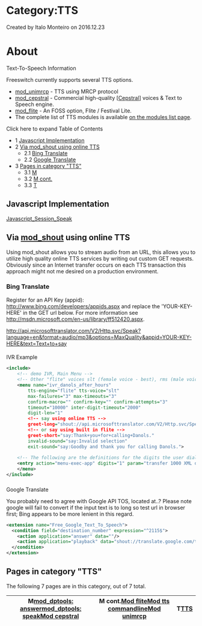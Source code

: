 
# Category:TTS 

 Created by  Italo Monteiro on 2016.12.23

# About

Text-To-Speech Information

Freeswitch currently supports several TTS options.

* [mod\_unimrcp](../Modules/mod_unimrcp_6586728.mdx#tts) \- TTS using MRCP protocol
* [mod\_cepstral](../Modules/mod_cepstral_3965164.mdx#faq) \- Commercial high-quality \[[Cepstral](http://www.cepstral.com/)\] voices & Text to Speech engine.
* [mod\_flite](../Modules/mod_flite_3965160.mdx#about) \- An FOSS option, Flite / Festival Lite.
* The complete list of TTS modules is available [on the modules list page](../Modules/index.mdx#about).

Click here to expand Table of Contents

* 1 [Javascript Implementation](#javascript-implementation)
* 2 [Via mod\_shout using online TTS](#about)  
   * 2.1 [Bing Translate](#bing-translate)  
   * 2.2 [Google Translate](#bing-translate)
* 3 [Pages in category "TTS"](#pages-in-category-tts)  
   * 3.1 [M](#pages-in-category-tts)  
   * 3.2 [M cont.](#pages-in-category-tts)  
   * 3.3 [T](#pages-in-category-tts)

## Javascript Implementation

[Javascript\_Session\_Speak](../Client-and-Developer-Interfaces/JavaScript/JavaScript-API-Reference/index.mdx#sessionspeak)

## Via [mod_shout](../Modules/mod_shout_3965531.mdx#21-play) using online TTS

Using mod\_shout allows you to stream audio from an URL, this allows you to utilize high quality online TTS services by writing out custom GET requests. Obviously since an Internet transfer occurs on each TTS transaction this approach might not me desired on a production environment.

### Bing Translate

Register for an API Key (appid): <http://www.bing.com/developers/appids.aspx> and replace the 'YOUR-KEY-HERE' in the GET url below. For more information see <http://msdn.microsoft.com/en-us/library/ff512420.aspx>.

http://api.microsofttranslator.com/V2/Http.svc/Speak?language=en&format=audio/mp3&options=MaxQuality&appid=YOUR-KEY-HERE&text=Text+to+say

####   
IVR Example

```xml
<include>
  	<!-- demo IVR, Main Menu -->
  	<!-- Other "flite" voices slt (female voice - best), rms (male voice), awb (male voice), kal (male voice) -->
	<menu name="ivr_danols_after_hours" 
  		tts-engine="flite" tts-voice="slt" 
  		max-failures="3" max-timeouts="3"
  		confirm-macro="" confirm-key="" confirm-attempts="3"
    	timeout="10000" inter-digit-timeout="2000"
    	digit-len="1"
    	<!-- say using online TTS -->
    	greet-long="shout://api.microsofttranslator.com/V2/Http.svc/Speak?language=en&format=audio/mp3&options=MaxQuality&appid=YOUR-KEY-HERE&text=Thank+you+for+calling+Danols."
    	<!-- or say using built in flite -->
    	greet-short="say:Thank+you+for+calling+Danols."
    	invalid-sound="say:Invalid selection"
    	exit-sound="say:Goodby and thank you for calling Danols.">
	
	<!-- The following are the definitions for the digits the user dials -->
	<entry action="menu-exec-app" digits="1" param="transfer 1000 XML default"/>
	</menu>
</include>
```

###   
Google Translate

You probably need to agree with Google API TOS, located at..? Please note google will fail to convert if the input text is to long so test url in browser first; Bing appears to be more lenient in this regard.

```xml
<extension name="Free_Google_Text_To_Speech">
  <condition field="destination_number" expression="^2115$">
    <action application="answer" data=""/>
    <action application="playback" data="shout://translate.google.com/translate_tts?tl=en&q=Buy+Cheap+dids+at+www+dot+voice+network+dot+see+eh"/>
  </condition>
</extension>
```
  

## Pages in category "TTS"

The following 7 pages are in this category, out of 7 total.

| M[mod\_dptools: answer](../Modules/mod_dptools_1970333.mdx#-c)[mod\_dptools: speak](../Modules/mod_dptools_1970333.mdx#-c)[Mod cepstral](../Modules/mod_cepstral_3965164.mdx#faq) | M cont.[Mod flite](../Modules/mod_flite_3965160.mdx#about)[Mod tts commandline](../Modules/mod_tts_commandline_13172802.mdx#about)[Mod unimrcp](../Modules/mod_unimrcp_6586728.mdx#tts) | T[TTS](../Configuration/TTS_9634273.mdx#about) |
| ---------------------------------------------------------------------------------------------------------------------------------------------------------------------------------------------------------------------------------------------------- | ------------------------------------------------------------------------------------------------------------------------------------------------------- | -------------------------- |


